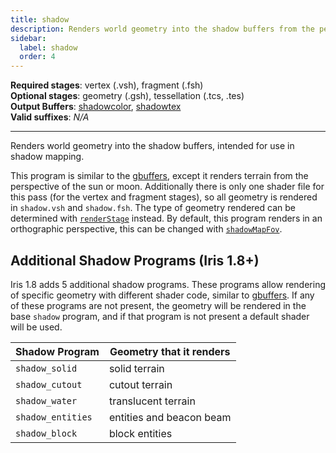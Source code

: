 ```yaml
---
title: shadow
description: Renders world geometry into the shadow buffers from the perspective of the sun/moon, intended for use in shadow mapping.
sidebar:
  label: shadow
  order: 4
---
```


**Required stages**: vertex (.vsh), fragment (.fsh)  
**Optional stages**: geometry (.gsh), tessellation (.tcs, .tes)  
**Output Buffers**: [shadowcolor](/reference/buffers/shadowcolor), [shadowtex](/reference/buffers/shadowtex)  
**Valid suffixes**: *N/A*

-------------------------------------------------

Renders world geometry into the shadow buffers, intended for use in shadow mapping.

This program is similar to the [gbuffers](/reference/programs/gbuffers), except it renders terrain from the perspective of the sun or moon. Additionally there is only one shader file for this pass (for the vertex and fragment stages), so all geometry is rendered in `shadow.vsh` and `shadow.fsh`. The type of geometry rendered can be determined with [`renderStage`](/reference/uniforms/general/renderstage) instead. By default, this program renders in an orthographic perspective, this can be changed with [`shadowMapFov`](/reference/constants/shadowmapfov).


## Additional Shadow Programs (Iris 1.8+)
Iris 1.8 adds 5 additional shadow programs. These programs allow rendering of specific geometry with different shader code, similar to [gbuffers](/reference/programs/gbuffers). If any of these programs are not present, the geometry will be rendered in the base `shadow` program, and if that program is not present a default shader will be used.

| Shadow Program    | Geometry that it renders |
| ----------------- | ------------------------ |
| `shadow_solid`    | solid terrain            |
| `shadow_cutout`   | cutout terrain           |
| `shadow_water`    | translucent terrain      |
| `shadow_entities` | entities and beacon beam |
| `shadow_block`    | block entities           |